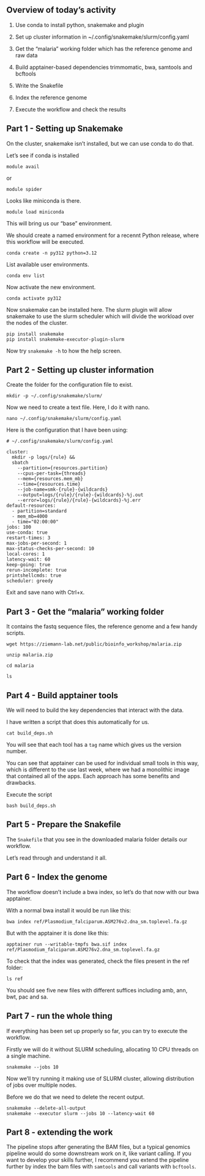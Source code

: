 


## Overview of today's activity

1. Use conda to install python, snakemake and plugin

2. Set up cluster information in ~/.config/snakemake/slurm/config.yaml

3. Get the "malaria" working folder which has the reference genome and raw data

4. Build apptainer-based  dependencies trimmomatic, bwa, samtools and bcftools

5. Write the Snakefile

6. Index the reference genome

7. Execute the workflow and check the results

## Part 1 - Setting up Snakemake

On the cluster, snakemake isn't installed, but we can use conda to do that.

Let's see if conda is installed

```
module avail
```

or 

```
module spider
```

Looks like miniconda is there.

```
module load miniconda
```

This will bring us our "base" environment.

We should create a named environment for a recennt Python release, where this workflow will be executed.

```
conda create -n py312 python=3.12
```

List available user environments.

```
conda env list
```

Now activate the new environment.

```
conda activate py312
```

Now snakemake can be installed here. 
The slurm plugin will allow snakemake to use the slurm scheduler which will divide the workload over the nodes of the cluster.

```
pip install snakemake
pip install snakemake-executor-plugin-slurm
```

Now try `snakemake -h` to how the help screen.

## Part 2 - Setting up cluster information

Create the folder for the configuration file to exist.

```
mkdir -p ~/.config/snakemake/slurm/
```

Now we need to create a text file.
Here, I do it with nano.

```
nano ~/.config/snakemake/slurm/config.yaml 
```

Here is the configuration that I have been using:

```
# ~/.config/snakemake/slurm/config.yaml

cluster:
  mkdir -p logs/{rule} &&
  sbatch
    --partition={resources.partition}
    --cpus-per-task={threads}
    --mem={resources.mem_mb}
    --time={resources.time}
    --job-name=smk-{rule}-{wildcards}
    --output=logs/{rule}/{rule}-{wildcards}-%j.out
    --error=logs/{rule}/{rule}-{wildcards}-%j.err
default-resources:
  - partition=standard
  - mem_mb=4000
  - time="02:00:00"
jobs: 100
use-conda: true
restart-times: 3
max-jobs-per-second: 1
max-status-checks-per-second: 10
local-cores: 1
latency-wait: 60
keep-going: true
rerun-incomplete: true
printshellcmds: true
scheduler: greedy
```

Exit and save nano with Ctrl+x.

## Part 3 - Get the "malaria" working folder

It contains the fastq sequence files, the reference genome and a few handy scripts.


```
wget https://ziemann-lab.net/public/bioinfo_workshop/malaria.zip

unzip malaria.zip 

cd malaria

ls
```

## Part 4 - Build apptainer tools

We will need to build the key dependencies that interact with the data.

I have written a script that does this automatically for us.

```
cat build_deps.sh
```

You will see that each tool has a `tag` name which gives us the version number.

You can see that apptainer can be used for individual small tools in this way, 
which is different to the use last week, where we had a monolithic image that contained
all of the apps.
Each approach has some benefits and drawbacks.

Execute the script

```
bash build_deps.sh
```

## Part 5 - Prepare the Snakefile

The `Snakefile` that you see in the downloaded malaria folder details our workflow.

Let's read through and understand it all.

## Part 6 - Index the genome

The workflow doesn't include a bwa index, so let's do that now with our bwa apptainer.

With a normal bwa install it would be run like this:

```
bwa index ref/Plasmodium_falciparum.ASM276v2.dna_sm.toplevel.fa.gz
```

But with the apptainer it is done like this:

```
apptainer run --writable-tmpfs bwa.sif index ref/Plasmodium_falciparum.ASM276v2.dna_sm.toplevel.fa.gz
```

To check that the index was generated, check the files present in the ref folder:

```
ls ref
```

You should see five new files with different suffices including amb, ann, bwt, pac and sa.

## Part 7 - run the whole thing

If everything has been set up properly so far, you can try to execute the workflow.

Firstly we will do it without SLURM scheduling, allocating 10 CPU threads on a single machine.

```
snakemake --jobs 10
```

Now we'll try running it making use of SLURM cluster, allowing distribution of jobs over
multiple nodes.

Before we do that we need to delete the recent output.

```
snakemake --delete-all-output
snakemake --executor slurm --jobs 10 --latency-wait 60
```

## Part 8 - extending the work

The pipeline stops after generating the BAM files, but a typical genomics pipeline would
do some downstream work on it, like variant calling.
If you want to develop your skills further, I recommend you extend the pipeline further
by index the bam files with `samtools` and call variants with `bcftools`.
